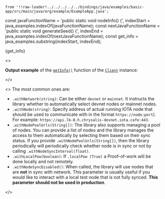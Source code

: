     from '!!raw-loader!../../../../../bindings/java/examples/basic-app/src/main/java/org/example/ExampleApp.java';
const javaFunctionName = 'public static void nodeInfo() {', indexStart = java_examples.indexOf(javaFunctionName);
const nextJavaFunctionName = 'public static void generateSeed() {', indexEnd = java_examples.indexOf(nextJavaFunctionName);
const get_info = java_examples.substring(indexStart, indexEnd);

<CodeBlock className="language-java">
    {get_info}
</CodeBlock>

<>

**Output example** of the [`getInfo()`](./../libraries/java/api_reference#getinfo-nodeinfowrapper) function of the
    [`Client`](./../libraries/java/api_reference#client) instance:

</>

<GetInfoOutput/>

<LoadBalancerHealthChecks/>

<ClientBuilder />

<>
The most common ones are:

* `.withNetwork(string)`: Can be either `devnet` or `mainnet`. It instructs
the library whether to automatically select devnet nodes or mainnet nodes.
* `.withNode(string)`: Specify address of actual running IOTA node that should be used
to communicate with in the format `https://node:port`). For example: `https://api.lb-0.h.chrysalis-devnet.iota.cafe:443`.
* `.withNodePoolUrls(String[])`: The library also supports managing a pool of
nodes. You can provide a list of nodes and the library manages the access to them automatically by selecting them based
on their sync status. If you provide `.withNodePoolUrls(String[])`, then the library periodically will periodically
check
whether node is in sync or
not by calling `.withNodeSyncInterval(float)`.
* `.withLocalPow(boolean)`: If `.localPow (True)` a Proof-of-work will be done
locally and not remotely.
* `.withNodeSyncDisabled()`: When called, the library will use nodes that
are **not** in sync with network. This parameter is usually useful if you would like to interact with a local test node
that is not fully synced. **This parameter should not be used in production**.

</>